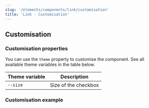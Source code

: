 ```yaml
---
slug: '/elements/components/link/customisation'
title: 'Link - Customisation'
---
```


## Customisation

### Customisation properties
You can use the `theme` property to customise the component. See all available theme variables in the table below.

| Theme variable                           | Description                                             |
| ---------------------------------------- | ------------------------------------------------------- |
| `--size`                                 | Size of the checkbox                                    |

### Customisation example
<Playground>


```jsx

```

```html

```

</Playground>

